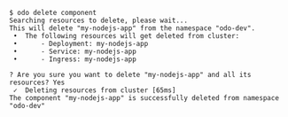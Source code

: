 ```console
$ odo delete component
Searching resources to delete, please wait...
This will delete "my-nodejs-app" from the namespace "odo-dev".
 •  The following resources will get deleted from cluster:
 •      - Deployment: my-nodejs-app
 •      - Service: my-nodejs-app
 •      - Ingress: my-nodejs-app

? Are you sure you want to delete "my-nodejs-app" and all its resources? Yes
 ✓  Deleting resources from cluster [65ms]
The component "my-nodejs-app" is successfully deleted from namespace "odo-dev"


```